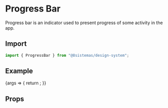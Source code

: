 
<Meta title="Feedback/Progress Bar" component={ProgressBar} />

# Progress Bar

Progress bar is an indicator used to present progress of some activity in the app.

## Import

```jsx
import { ProgressBar } from "@8sistemas/design-system";
```

## Example

<Canvas>
    <Story name="ProgressBar">
        {args => {
            return <ProgressBar {...args} />;
        }}
    </Story>
</Canvas>

## Props

<ArgsTable of={ProgressBar} />
